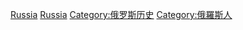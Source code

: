 {{Commonscat|Nobility of Russia}}

[[Category:歐洲貴族|Russia]]
[[Category:各國貴族|Russia]]
[[Category:俄罗斯历史|Category:俄罗斯历史]]
[[Category:俄羅斯人|Category:俄羅斯人]]